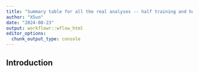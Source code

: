 ```yaml
---
title: "Summary table for all the real analyses -- half training and half testing (1kb)"
author: "XSun"
date: "2024-08-23"
output: workflowr::wflow_html
editor_options:
  chunk_output_type: console
---
```


## Introduction

```r

```

